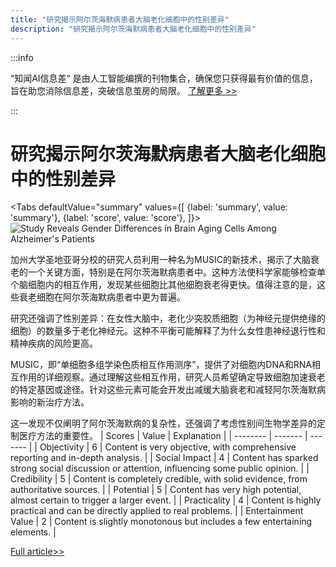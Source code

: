 ```yaml
---
title: "研究揭示阿尔茨海默病患者大脑老化细胞中的性别差异"
description: "研究揭示阿尔茨海默病患者大脑老化细胞中的性别差异"
---
```



:::info

“知闻AI信息差“ 是由人工智能编撰的刊物集合，确保您只获得最有价值的信息，旨在助您消除信息差，突破信息茧房的局限。  [了解更多 >>](/)

:::

# 研究揭示阿尔茨海默病患者大脑老化细胞中的性别差异


<Tabs
	defaultValue="summary"
	values={[
	{label: 'summary', value: 'summary'},
	{label: 'score', value: 'score'},
]}>
<TabItem value="summary">
<img
  src="https://image.informedainews.com/2024/06/Hea-KO6-1717983566-0.jpg"
  alt="Study Reveals Gender Differences in Brain Aging Cells Among Alzheimer's Patients"
/>



加州大学圣地亚哥分校的研究人员利用一种名为MUSIC的新技术，揭示了大脑衰老的一个关键方面，特别是在阿尔茨海默病患者中。这种方法使科学家能够检查单个脑细胞内的相互作用，发现某些细胞比其他细胞衰老得更快。值得注意的是，这些衰老细胞在阿尔茨海默病患者中更为普遍。

研究还强调了性别差异：在女性大脑中，老化少突胶质细胞（为神经元提供绝缘的细胞）的数量多于老化神经元。这种不平衡可能解释了为什么女性患神经退行性和精神疾病的风险更高。

MUSIC，即“单细胞多组学染色质相互作用测序”，提供了对细胞内DNA和RNA相互作用的详细观察。通过理解这些相互作用，研究人员希望确定导致细胞加速衰老的特定基因或途径。针对这些元素可能会开发出减缓大脑衰老和减轻阿尔茨海默病影响的新治疗方法。

这一发现不仅阐明了阿尔茨海默病的复杂性，还强调了考虑性别间生物学差异的定制医疗方法的重要性。
</TabItem>
<TabItem value="score">
	| Scores     | Value   | Explanation |
	| -------- | ------- | ------- |
	| Objectivity  | 6    | Content is very objective, with comprehensive reporting and in-depth analysis.    |
	| Social Impact | 4     | Content has sparked strong social discussion or attention, influencing some public opinion.    |
	| Credibility    | 5    | Content is completely credible, with solid evidence, from authoritative sources.    |
	| Potential    | 5    | Content has very high potential, almost certain to trigger a larger event.    |
	| Practicality    | 4    | Content is highly practical and can be directly applied to real problems.    |
	| Entertainment Value    | 2    | Content is slightly monotonous but includes a few entertaining elements.    |
</TabItem>
</Tabs>

[Full article>>](https://www.cnbeta.com.tw/articles/science/1434136.htm)
